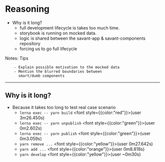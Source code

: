 # Reasoning

- Why is it long?
  - full development lifecycle is takes too much time.
  - storybook is running on mocked data.
  - logic is shared between the savant-app & savant-components repository
  - forcing us to go full lifecycle

Notes: Tips

        - Explain possible motivation to the mocked data
        - Mention the blurred boundaries between
          smart/dumb components

---

## Why is it long?

- Because it takes too long to test real case scenario
  - `lerna exec -- yarn build` <font style={{color:"red"}}>(user 3m26.450s)</font>
  - `lerna exec -- yarn unpublish` <font style={{color:"green"}}>(user 0m2.602s)</font>
  - `lerna exec -- yarn publish` <font style={{color:"green"}}>(user 0m3.059s)</font>
  - `yarn remove ...` <font style={{color:"yellow"}}>(user 0m27.642s)</font>
  - `yarn add ...` <font style={{color:"orange"}}>(user 0m8.818s)</font>
  - `yarn develop` <font style={{color:"yellow"}}>(user ~0m30s)</font>
